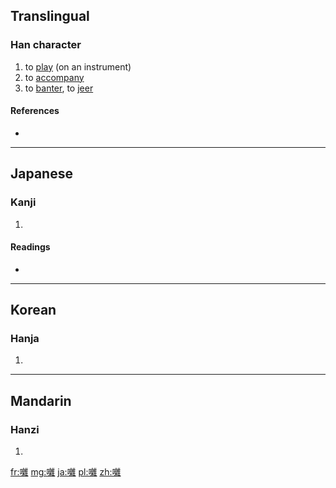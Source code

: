 ==Translingual==

===Han character===
{{Han char|rn=30|rad=口|as=18|sn=21|four=6001<sub>4</sub>|canj=口卜木土 (RYDG)}}
#to [[play]] (on an instrument)
#to [[accompany]]
#to [[banter]], to [[jeer]]

====References====
* {{Han ref|kx=0215.020|dkj=04619|dj=0438.030|hdz=10706.110|uh=56C3|ud=22211|bh=F5C4|bd=62916}}

----

==Japanese==

===Kanji===
{{ja-kanji|grade=|rs=口18}}

# {{defn|lang=ja|sort=口18}}

====Readings====
* {{ja-readings|on=[[そう]] (sō)|kun=[[はやし]] (hayashi), [[はやす]] (hayasu)}}

----

==Korean==

===Hanja===
{{ko-hanja|hangeul=잡|rv=jap|mr=chap}}

# {{defn|lang=ko|sort=口18}}

----

==Mandarin==

===Hanzi===
{{cmn-hanzi|pin=[[cà]] ([[ca4]])|wg=ts'a<sup>4</sup>}}

# {{defn|lang=cmn|sort=口18}}

[[fr:囃]]
[[mg:囃]]
[[ja:囃]]
[[pl:囃]]
[[zh:囃]]